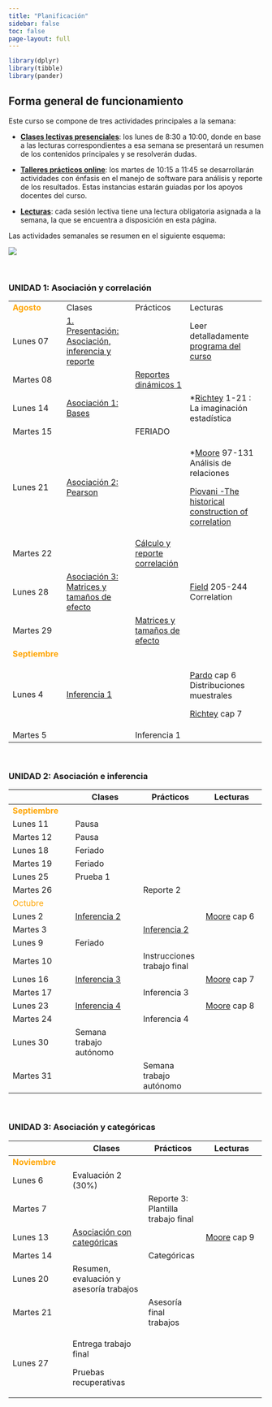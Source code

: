 ```yaml
---
title: "Planificación"
sidebar: false
toc: false
page-layout: full
---
```


```r
library(dplyr)
library(tibble)
library(pander)
```

## Forma general de funcionamiento

Este curso se compone de tres actividades principales a la semana:

-   <i class="fas fa-chalkboard-teacher"></i> [**Clases lectivas presenciales**](): los lunes de 8:30 a 10:00, donde en base a las lecturas correspondientes a esa semana se presentará un resumen de los contenidos principales y se resolverán dudas.

-   <i class="fas fa-user-edit"></i> [**Talleres prácticos online**](): los martes de 10:15 a 11:45 se desarrollarán actividades con énfasis en el manejo de software para análisis y reporte de los resultados. Estas instancias estarán guiadas por los apoyos docentes del curso.

-   <i class="fas fa-book-reader"></i> [**Lecturas**](): cada sesión lectiva tiene una lectura obligatoria asignada a la semana, la que se encuentra a disposición en esta página.

Las actividades semanales se resumen en el siguiente esquema:

![](files/img/flujo-semanal.png)

<br>

### UNIDAD 1: Asociación y correlación

+----------------------------------------------+-------------------------------------------------------------------------------+---------------------------------------------------------------+--------------------------------------------------------------------------------------+
| <font color="orange"> **Agosto** </font>     | <i class="fas fa-chalkboard-teacher"></i> Clases                              | <i class="fas fa-user-edit"></i> Prácticos                    | <i class="fas fa-book-reader"></i> Lecturas                                          |
+----------------------------------------------+-------------------------------------------------------------------------------+---------------------------------------------------------------+--------------------------------------------------------------------------------------+
| Lunes 07                                     | [1. Presentación: Asociación, inferencia y reporte](/content/01-content.html) |                                                               | Leer detalladamente [programa del curso](/syllabus.html)                             |
+----------------------------------------------+-------------------------------------------------------------------------------+---------------------------------------------------------------+--------------------------------------------------------------------------------------+
| Martes 08                                    |                                                                               | [Reportes dinámicos 1](/assignment/01-practico.html)          |                                                                                      |
+----------------------------------------------+-------------------------------------------------------------------------------+---------------------------------------------------------------+--------------------------------------------------------------------------------------+
| Lunes 14                                     | [Asociación 1: Bases](/content/02-content.html)                               |                                                               | \*[Richtey](/files/textos/Ritchey.pdf) 1-21 : La imaginación estadística             |
+----------------------------------------------+-------------------------------------------------------------------------------+---------------------------------------------------------------+--------------------------------------------------------------------------------------+
| Martes 15                                    |                                                                               | FERIADO                                                       |                                                                                      |
+----------------------------------------------+-------------------------------------------------------------------------------+---------------------------------------------------------------+--------------------------------------------------------------------------------------+
| Lunes 21                                     | [Asociación 2: Pearson](/content/03-content.html)                             |                                                               | \*[Moore](/files/textos/Moore.pdf) 97-131 Análisis de relaciones                     |
|                                              |                                                                               |                                                               |                                                                                      |
|                                              |                                                                               |                                                               | [Piovani -The historical construction of correlation](/files/textos/Piovani2008.pdf) |
+----------------------------------------------+-------------------------------------------------------------------------------+---------------------------------------------------------------+--------------------------------------------------------------------------------------+
| Martes 22                                    |                                                                               | [Cálculo y reporte correlación](/assignment/02-practico.html) |                                                                                      |
+----------------------------------------------+-------------------------------------------------------------------------------+---------------------------------------------------------------+--------------------------------------------------------------------------------------+
| Lunes 28                                     | [Asociación 3: Matrices y tamaños de efecto](/content/04-content.html)        |                                                               | [Field](/files/textos/Field-correlation.pdf) 205-244 Correlation                     |
+----------------------------------------------+-------------------------------------------------------------------------------+---------------------------------------------------------------+--------------------------------------------------------------------------------------+
| Martes 29                                    |                                                                               | [Matrices y tamaños de efecto](/assignment/03-practico.html)  |                                                                                      |
+----------------------------------------------+-------------------------------------------------------------------------------+---------------------------------------------------------------+--------------------------------------------------------------------------------------+
| <font color="orange"> **Septiembre** </font> |                                                                               |                                                               |                                                                                      |
+----------------------------------------------+-------------------------------------------------------------------------------+---------------------------------------------------------------+--------------------------------------------------------------------------------------+
| Lunes 4                                      | [Inferencia 1](/content/05-content.html)                                      |                                                               | [Pardo](/files/textos/Pardo.pdf) cap 6 Distribuciones muestrales                     |
|                                              |                                                                               |                                                               |                                                                                      |
|                                              |                                                                               |                                                               | [Richtey](/files/textos/Ritchey.pdf) cap 7                                           |
+----------------------------------------------+-------------------------------------------------------------------------------+---------------------------------------------------------------+--------------------------------------------------------------------------------------+
| Martes 5                                     |                                                                               | Inferencia 1                                                  |                                                                                      |
+----------------------------------------------+-------------------------------------------------------------------------------+---------------------------------------------------------------+--------------------------------------------------------------------------------------+

<br>

### UNIDAD 2: Asociación e inferencia

+----------------------------------------------+--------------------------------------------------+----------------------------------------------+---------------------------------------------+
|                                              | <i class="fas fa-chalkboard-teacher"></i> Clases | <i class="fas fa-user-edit"></i> Prácticos   | <i class="fas fa-book-reader"></i> Lecturas |
+==============================================+==================================================+==============================================+=============================================+
| <font color="orange"> **Septiembre** </font> |                                                  |                                              |                                             |
+----------------------------------------------+--------------------------------------------------+----------------------------------------------+---------------------------------------------+
| Lunes 11                                     | Pausa                                            |                                              |                                             |
+----------------------------------------------+--------------------------------------------------+----------------------------------------------+---------------------------------------------+
| Martes 12                                    | Pausa                                            |                                              |                                             |
+----------------------------------------------+--------------------------------------------------+----------------------------------------------+---------------------------------------------+
| Lunes 18                                     | Feriado                                          |                                              |                                             |
+----------------------------------------------+--------------------------------------------------+----------------------------------------------+---------------------------------------------+
| Martes 19                                    | Feriado                                          |                                              |                                             |
+----------------------------------------------+--------------------------------------------------+----------------------------------------------+---------------------------------------------+
| Lunes 25                                     | Prueba 1                                         |                                              |                                             |
+----------------------------------------------+--------------------------------------------------+----------------------------------------------+---------------------------------------------+
| Martes 26                                    |                                                  | Reporte 2                                    |                                             |
+----------------------------------------------+--------------------------------------------------+----------------------------------------------+---------------------------------------------+
| <font color="orange"> Octubre </font>        |                                                  |                                              |                                             |
+----------------------------------------------+--------------------------------------------------+----------------------------------------------+---------------------------------------------+
| Lunes 2                                      | [Inferencia 2](/content/06-content.html)         |                                              | [Moore](/files/textos/Moore.pdf) cap 6      |
+----------------------------------------------+--------------------------------------------------+----------------------------------------------+---------------------------------------------+
| Martes 3                                     |                                                  | [Inferencia 2](/assignment/06-practico.html) |                                             |
+----------------------------------------------+--------------------------------------------------+----------------------------------------------+---------------------------------------------+
| Lunes 9                                      | Feriado                                          |                                              |                                             |
+----------------------------------------------+--------------------------------------------------+----------------------------------------------+---------------------------------------------+
| Martes 10                                    |                                                  | Instrucciones trabajo final                  |                                             |
+----------------------------------------------+--------------------------------------------------+----------------------------------------------+---------------------------------------------+
| Lunes 16                                     | [Inferencia 3](/content/07-content.html)         |                                              | [Moore](/files/textos/Moore.pdf) cap 7      |
+----------------------------------------------+--------------------------------------------------+----------------------------------------------+---------------------------------------------+
| Martes 17                                    |                                                  | Inferencia 3                                 |                                             |
+----------------------------------------------+--------------------------------------------------+----------------------------------------------+---------------------------------------------+
| Lunes 23                                     | [Inferencia 4](/content/08-content.html)         |                                              | [Moore](/files/textos/Moore.pdf) cap 8      |
+----------------------------------------------+--------------------------------------------------+----------------------------------------------+---------------------------------------------+
| Martes 24                                    |                                                  | Inferencia 4                                 |                                             |
+----------------------------------------------+--------------------------------------------------+----------------------------------------------+---------------------------------------------+
| Lunes 30                                     | Semana trabajo autónomo                          |                                              |                                             |
+----------------------------------------------+--------------------------------------------------+----------------------------------------------+---------------------------------------------+
| Martes 31                                    |                                                  | Semana trabajo autónomo                      |                                             |
+----------------------------------------------+--------------------------------------------------+----------------------------------------------+---------------------------------------------+

<br>

### UNIDAD 3: Asociación y categóricas

+---------------------------------------------+--------------------------------------------------------+--------------------------------------------+---------------------------------------------+
|                                             | <i class="fas fa-chalkboard-teacher"></i> Clases       | <i class="fas fa-user-edit"></i> Prácticos | <i class="fas fa-book-reader"></i> Lecturas |
+=============================================+========================================================+============================================+=============================================+
| <font color="orange"> **Noviembre** </font> |                                                        |                                            |                                             |
+---------------------------------------------+--------------------------------------------------------+--------------------------------------------+---------------------------------------------+
| Lunes 6                                     | Evaluación 2 (30%)                                     |                                            |                                             |
+---------------------------------------------+--------------------------------------------------------+--------------------------------------------+---------------------------------------------+
| Martes 7                                    |                                                        | Reporte 3: Plantilla trabajo final         |                                             |
+---------------------------------------------+--------------------------------------------------------+--------------------------------------------+---------------------------------------------+
| Lunes 13                                    | [Asociación con categóricas](/content/09-content.html) |                                            | [Moore](/files/textos/Moore.pdf) cap 9      |
+---------------------------------------------+--------------------------------------------------------+--------------------------------------------+---------------------------------------------+
| Martes 14                                   |                                                        | Categóricas                                |                                             |
+---------------------------------------------+--------------------------------------------------------+--------------------------------------------+---------------------------------------------+
| Lunes 20                                    | Resumen, evaluación y asesoría trabajos                |                                            |                                             |
+---------------------------------------------+--------------------------------------------------------+--------------------------------------------+---------------------------------------------+
| Martes 21                                   |                                                        | Asesoría final trabajos                    |                                             |
+---------------------------------------------+--------------------------------------------------------+--------------------------------------------+---------------------------------------------+
| Lunes 27                                    | Entrega trabajo final                                  |                                            |                                             |
|                                             |                                                        |                                            |                                             |
|                                             | Pruebas recuperativas                                  |                                            |                                             |
+---------------------------------------------+--------------------------------------------------------+--------------------------------------------+---------------------------------------------+
